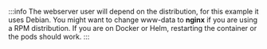 :::info
The webserver user will depend on the distribution, for this example it uses Debian. You might want to change www-data to **nginx** if you are using a RPM distribution. If you are on Docker or Helm, restarting the container or the pods should work.
:::
